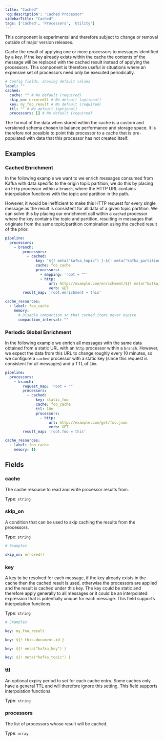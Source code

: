 ```yaml
---
title: "Cached"
'og:description': "Cached Processor"
sidebarTitle: "Cached"
tags: ['Cached', 'Processors', 'Utility']
---
```


This component is experimental and therefore subject to change or removal outside of major version releases.

Cache the result of applying one or more processors to messages identified by a key. If the key already exists within the cache the contents of the message will be replaced with the cached result instead of applying the processors. This component is therefore useful in situations where an expensive set of processors need only be executed periodically.

```yml
# Config fields, showing default values
label: ""
cached:
  cache: "" # No default (required)
  skip_on: errored() # No default (optional)
  key: my_foo_result # No default (required)
  ttl: "" # No default (optional)
  processors: [] # No default (required)
```

The format of the data when stored within the cache is a custom and versioned schema chosen to balance performance and storage space. It is therefore not possible to point this processor to a cache that is pre-populated with data that this processor has not created itself.

## Examples

### Cached Enrichment
In the following example we want to we enrich messages consumed from Kafka with data specific to the origin topic partition, we do this by placing an `http` processor within a `branch`, where the HTTP URL contains interpolation functions with the topic and partition in the path.

However, it would be inefficient to make this HTTP request for every single message as the result is consistent for all data of a given topic partition. We can solve this by placing our enrichment call within a `cached` processor where the key contains the topic and partition, resulting in messages that originate from the same topic/partition combination using the cached result of the prior.

```yaml
pipeline:
  processors:
    - branch:
        processors:
          - cached:
              key: '${! meta("kafka_topic") }-${! meta("kafka_partition") }'
              cache: foo_cache
              processors:
                - mapping: 'root = ""'
                - http:
                    url: http://example.com/enrichment/${! meta("kafka_topic") }/${! meta("kafka_partition") }
                    verb: GET
        result_map: 'root.enrichment = this'

cache_resources:
  - label: foo_cache
    memory:
      # Disable compaction so that cached items never expire
      compaction_interval: ""
```

### Periodic Global Enrichment

In the following example we enrich all messages with the same data obtained from a static URL with an `http` processor within a `branch`. However, we expect the data from this URL to change roughly every 10 minutes, so we configure a `cached` processor with a static key (since this request is consistent for all messages) and a TTL of `10m`.

```yaml
pipeline:
  processors:
    - branch:
        request_map: 'root = ""'
        processors:
          - cached:
              key: static_foo
              cache: foo_cache
              ttl: 10m
              processors:
                - http:
                    url: http://example.com/get/foo.json
                    verb: GET
        result_map: 'root.foo = this'

cache_resources:
  - label: foo_cache
    memory: {}
```

## Fields

### cache

The cache resource to read and write processor results from.


Type: `string`

### skip_on

A condition that can be used to skip caching the results from the processors.


Type: `string`

```yml
# Examples

skip_on: errored()
```

### key

A key to be resolved for each message, if the key already exists in the cache then the cached result is used, otherwise the processors are applied and the result is cached under this key. The key could be static and therefore apply generally to all messages or it could be an interpolated expression that is potentially unique for each message.
This field supports interpolation functions.


Type: `string`

```yml
# Examples

key: my_foo_result

key: ${! this.document.id }

key: ${! meta("kafka_key") }

key: ${! meta("kafka_topic") }
```

### ttl

An optional expiry period to set for each cache entry. Some caches only have a general TTL and will therefore ignore this setting.
This field supports interpolation functions.


Type: `string`

### processors

The list of processors whose result will be cached.


Type: `array`  

